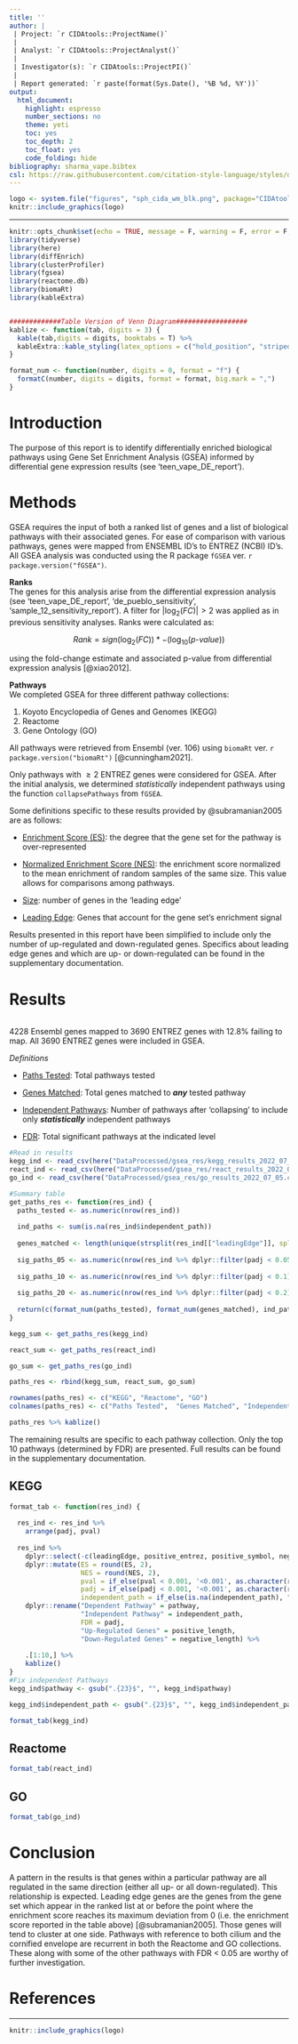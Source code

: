 ```yaml
---
title: ''
author: |
 | Project: `r CIDAtools::ProjectName()`
 |
 | Analyst: `r CIDAtools::ProjectAnalyst()`
 |
 | Investigator(s): `r CIDAtools::ProjectPI()`
 |
 | Report generated: `r paste(format(Sys.Date(), '%B %d, %Y'))`
output:
  html_document:
    highlight: espresso
    number_sections: no
    theme: yeti
    toc: yes
    toc_depth: 2
    toc_float: yes
    code_folding: hide
bibliography: sharma_vape.bibtex
csl: https://raw.githubusercontent.com/citation-style-language/styles/d8423d84cd58eeb4f1e2c07d2b4102791d95b8f6/apa.csl
---
```


```r
logo <- system.file("figures", "sph_cida_wm_blk.png", package="CIDAtools")
knitr::include_graphics(logo)
```

------------------------------------------------------------------------

```r
knitr::opts_chunk$set(echo = TRUE, message = F, warning = F, error = F, fig.align = 'center')
library(tidyverse)
library(here)
library(diffEnrich)
library(clusterProfiler)
library(fgsea)
library(reactome.db)
library(biomaRt)
library(kableExtra)


#############Table Version of Venn Diagram##################
kablize <- function(tab, digits = 3) {
  kable(tab,digits = digits, booktabs = T) %>% 
  kableExtra::kable_styling(latex_options = c("hold_position", "striped"), position = "center")
}

format_num <- function(number, digits = 0, format = "f") {
  formatC(number, digits = digits, format = format, big.mark = ",")
}
```

# Introduction

The purpose of this report is to identify differentially enriched biological pathways using Gene Set Enrichment Analysis (GSEA) informed by differential gene expression results (see 'teen_vape_DE_report').

# Methods

GSEA requires the input of both a ranked list of genes and a list of biological pathways with their associated genes. For ease of comparison with various pathways, genes were mapped from ENSEMBL ID's to ENTREZ (NCBI) ID's. All GSEA analysis was conducted using the R package `fGSEA` ver. `r package.version("fGSEA")`.

**Ranks**\
The genes for this analysis arise from the differential expression analysis (see 'teen_vape_DE_report', 'de_pueblo_sensitivity', 'sample_12_sensitivity_report'). A filter for $|\log_2(FC)| > 2$ was applied as in previous sensitivity analyses. Ranks were calculated as:

$$Rank = sign(\log_2(FC)) * -(\log_{10}(p\textrm{-}value))$$

using the fold-change estimate and associated p-value from differential expression analysis [@xiao2012].

**Pathways**\
We completed GSEA for three different pathway collections:

1.  Koyoto Encyclopedia of Genes and Genomes (KEGG)
2.  Reactome
3.  Gene Ontology (GO)

All pathways were retrieved from Ensembl (ver. 106) using `biomaRt` ver. `r package.version("biomaRt")` [@cunningham2021].

Only pathways with $\ge 2$ ENTREZ genes were considered for GSEA. After the initial analysis, we determined *statistically* independent pathways using the function `collapsePathways` from `fGSEA`.

Some definitions specific to these results provided by @subramanian2005 are as follows:

-   [Enrichment Score (ES)]{.underline}: the degree that the gene set for the pathway is over-represented

-   [Normalized Enrichment Score (NES)]{.underline}: the enrichment score normalized to the mean enrichment of random samples of the same size. This value allows for comparisons among pathways.

-   [Size]{.underline}: number of genes in the 'leading edge'

-   [Leading Edge]{.underline}: Genes that account for the gene set's enrichment signal

Results presented in this report have been simplified to include only the number of up-regulated and down-regulated genes. Specifics about leading edge genes and which are up- or down-regulated can be found in the supplementary documentation.

# Results

```r

```

4228 Ensembl genes mapped to 3690 ENTREZ genes with 12.8% failing to map. All 3690 ENTREZ genes were included in GSEA.

*Definitions*

-   [Paths Tested]{.underline}: Total pathways tested

-   [Genes Matched]{.underline}: Total genes matched to ***any*** tested pathway

-   [Independent Pathways]{.underline}: Number of pathways after 'collapsing' to include only ***statistically*** independent pathways

-   [FDR]{.underline}: Total significant pathways at the indicated level

```r
#Read in results
kegg_ind <- read_csv(here("DataProcessed/gsea_res/kegg_results_2022_07_05.csv"))
react_ind <- read_csv(here("DataProcessed/gsea_res/react_results_2022_07_05.csv"))
go_ind <- read_csv(here("DataProcessed/gsea_res/go_results_2022_07_05.csv"))

#Summary table
get_paths_res <- function(res_ind) {
  paths_tested <- as.numeric(nrow(res_ind))
  
  ind_paths <- sum(is.na(res_ind$independent_path))
  
  genes_matched <- length(unique(strsplit(res_ind[["leadingEdge"]], split = ', ')))
  
  sig_paths_05 <- as.numeric(nrow(res_ind %>% dplyr::filter(padj < 0.05)))
  
  sig_paths_10 <- as.numeric(nrow(res_ind %>% dplyr::filter(padj < 0.1)))
  
  sig_paths_20 <- as.numeric(nrow(res_ind %>% dplyr::filter(padj < 0.2)))
  
  return(c(format_num(paths_tested), format_num(genes_matched), ind_paths, sig_paths_05, sig_paths_10, sig_paths_20))
}

kegg_sum <- get_paths_res(kegg_ind)

react_sum <- get_paths_res(react_ind)

go_sum <- get_paths_res(go_ind)

paths_res <- rbind(kegg_sum, react_sum, go_sum)

rownames(paths_res) <- c("KEGG", "Reactome", "GO")
colnames(paths_res) <- c("Paths Tested",  "Genes Matched", "Independent Pathways", "FDR < 0.05", "FDR < 0.1", "FDR < 0.2")

paths_res %>% kablize()
```

The remaining results are specific to each pathway collection. Only the top 10 pathways (determined by FDR) are presented. Full results can be found in the supplementary documentation.

## KEGG

```r
format_tab <- function(res_ind) {
  
  res_ind <- res_ind %>% 
    arrange(padj, pval)
  
  res_ind %>% 
    dplyr::select(-c(leadingEdge, positive_entrez, positive_symbol, negative_entrez, negative_symbol)) %>% 
    dplyr::mutate(ES = round(ES, 2),
                  NES = round(NES, 2),
                  pval = if_else(pval < 0.001, '<0.001', as.character(round(pval, 3))),
                  padj = if_else(padj < 0.001, '<0.001', as.character(round(padj, 3))),
                  independent_path = if_else(is.na(independent_path), "Ind", independent_path)) %>%
    dplyr::rename("Dependent Pathway" = pathway,
                  "Independent Pathway" = independent_path,
                  FDR = padj,
                  "Up-Regulated Genes" = positive_length,
                  "Down-Regulated Genes" = negative_length) %>% 
    
    .[1:10,] %>% 
    kablize()
}
#Fix independent Pathways
kegg_ind$pathway <- gsub(".{23}$", "", kegg_ind$pathway)

kegg_ind$independent_path <- gsub(".{23}$", "", kegg_ind$independent_path)

format_tab(kegg_ind)
```

## Reactome

```r
format_tab(react_ind)
```

## GO

```r
format_tab(go_ind)
```

# Conclusion

A pattern in the results is that genes within a particular pathway are all regulated in the same direction (either all up- or all down-regulated). This relationship is expected. Leading edge genes are the genes from the gene set which appear in the ranked list at or before the point where the enrichment score reaches its maximum deviation from 0 (i.e. the enrichment score reported in the table above) [@subramanian2005]. Those genes will tend to cluster at one side. Pathways with reference to both cilium and the cornified envelope are recurrent in both the Reactome and GO collections. These along with some of the other pathways with FDR \< 0.05 are worthy of further investigation.

# References

::: {#refs}
:::

<!-- footer -->

------------------------------------------------------------------------

```r
knitr::include_graphics(logo)
```
